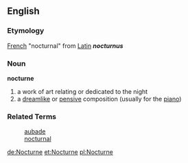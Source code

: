 ==English==
=== Etymology ===
[[French]] "nocturnal" from [[Latin]] '''''nocturnus'''''

=== Noun ===
'''nocturne'''
# a work of art relating or dedicated to the night
# a [[dreamlike]] or [[pensive]] composition (usually for the [[piano]])

=== Related Terms ===
: [[aubade]]
: [[nocturnal]]

[[de:Nocturne]]
[[et:Nocturne]]
[[pl:Nocturne]]